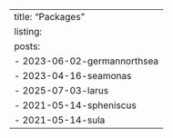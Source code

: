 ---
title: "Packages"
listing:
  posts:
    - 2023-06-02-germannorthsea
    - 2023-04-16-seamonas
    - 2025-07-03-larus
    - 2021-05-14-spheniscus
    - 2021-05-14-sula
---